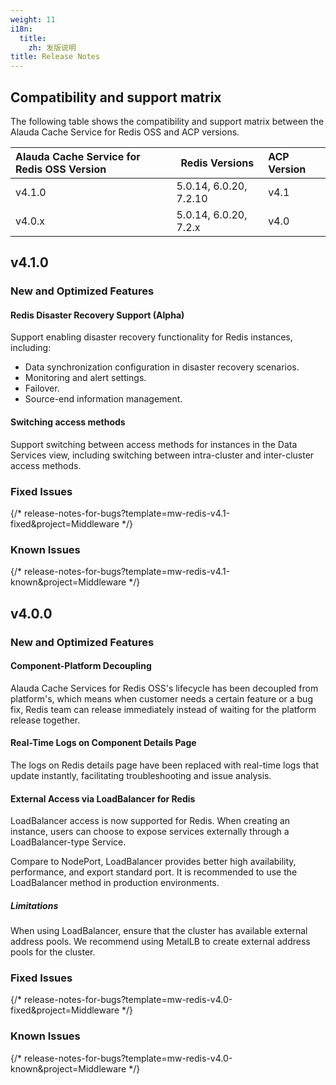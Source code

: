 ```yaml
---
weight: 11
i18n:
  title:
    zh: 发版说明
title: Release Notes
---
```


## Compatibility and support matrix

The following table shows the compatibility and support matrix between the Alauda Cache Service for Redis OSS and ACP versions.

| Alauda Cache Service for Redis OSS Version | Redis Versions         | ACP Version |
|:-------------------------------------------|------------------------|:------------|
| v4.1.0                                     | 5.0.14, 6.0.20, 7.2.10 | v4.1        |
| v4.0.x                                     | 5.0.14, 6.0.20, 7.2.x  | v4.0        |

## v4.1.0

### New and Optimized Features

#### Redis Disaster Recovery Support (Alpha)

Support enabling disaster recovery functionality for Redis instances, including:
- Data synchronization configuration in disaster recovery scenarios.
- Monitoring and alert settings.
- Failover.
- Source-end information management.

#### Switching access methods

Support switching between access methods for instances in the Data Services view, including switching between intra-cluster and inter-cluster access methods.

### Fixed Issues

{/* release-notes-for-bugs?template=mw-redis-v4.1-fixed&project=Middleware */}

### Known Issues

{/* release-notes-for-bugs?template=mw-redis-v4.1-known&project=Middleware */}

## v4.0.0

### New and Optimized Features

#### Component-Platform Decoupling

Alauda Cache Services for Redis OSS's lifecycle has been decoupled from platform's, which means when customer needs a certain feature or a bug fix, Redis team can release immediately instead of waiting for the platform release together.

#### Real-Time Logs on Component Details Page

The logs on Redis details page have been replaced with real-time logs that update instantly, facilitating troubleshooting and issue analysis.

#### External Access via LoadBalancer for Redis

LoadBalancer access is now supported for Redis. When creating an instance, users can choose to expose services externally through a LoadBalancer-type Service.

Compare to NodePort, LoadBalancer provides better high availability, performance, and export standard port. It is recommended to use the LoadBalancer method in production environments.

##### Limitations

When using LoadBalancer, ensure that the cluster has available external address pools. We recommend using MetalLB to create external address pools for the cluster.

### Fixed Issues

{/* release-notes-for-bugs?template=mw-redis-v4.0-fixed&project=Middleware */}

### Known Issues

{/* release-notes-for-bugs?template=mw-redis-v4.0-known&project=Middleware */}

